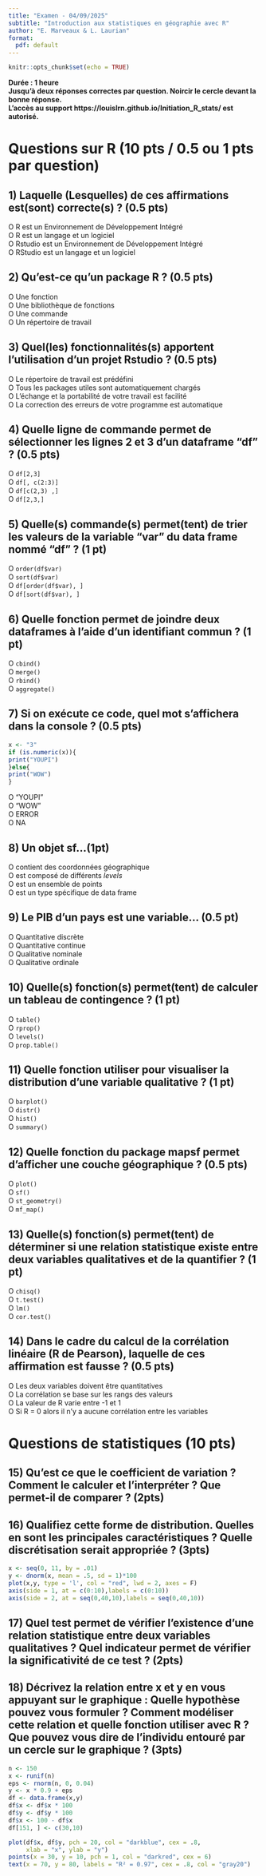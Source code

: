 ```yaml
---
title: "Examen - 04/09/2025"
subtitle: "Introduction aux statistiques en géographie avec R"
author: "E. Marveaux & L. Laurian"
format:
  pdf: default
---
```


```r
knitr::opts_chunk$set(echo = TRUE)
```

**Durée : 1 heure**\
**Jusqu'à deux réponses correctes par question. Noircir le cercle devant la bonne réponse.**\
**L'accès au support https://louislrn.github.io/Initiation_R_stats/ est autorisé.**

\vspace{5pt}

# Questions sur R (10 pts / 0.5 ou 1 pts par question)

## 1) Laquelle (Lesquelles) de ces affirmations est(sont) correcte(s) ? (0.5 pts)

O R est un Environnement de Développement Intégré\
O R est un langage et un logiciel\
O Rstudio est un Environnement de Développement Intégré\
O RStudio est un langage et un logiciel

## 2) Qu’est-ce qu’un **package** R ? (0.5 pts)

O Une fonction\
O Une bibliothèque de fonctions\
O Une commande\
O Un répertoire de travail

## 3) Quel(les) fonctionnalités(s) apportent l’utilisation d’un **projet Rstudio** ? (0.5 pts)

O Le répertoire de travail est prédéfini\
O Tous les packages utiles sont automatiquement chargés\
O L’échange et la portabilité de votre travail est facilité\
O La correction des erreurs de votre programme est automatique

## 4) Quelle ligne de commande permet de sélectionner les lignes 2 et 3 d'un dataframe "df" ? (0.5 pts)

O `df[2,3]`\
O `df[, c(2:3)]`\
O `df[c(2,3) ,]`\
O `df[2,3,]`

## 5) Quelle(s) commande(s) permet(tent) de trier les valeurs de la variable "var" du data frame nommé "df" ? (1 pt)

O `order(df$var)`\
O `sort(df$var)`\
O `df[order(df$var), ]`\
O `df[sort(df$var), ]`

## 6) Quelle fonction permet de joindre deux dataframes à l'aide d'un identifiant commun ? (1 pt)

O `cbind()`\
O `merge()`\
O `rbind()`\
O `aggregate()`

## 7) Si on exécute ce code, quel mot s’affichera dans la console ? (0.5 pts)

``` r
x <- "3"
if (is.numeric(x)){
print("YOUPI")
}else{
print("WOW")
} 
```

O "YOUPI"\
O "WOW"\
O ERROR\
O NA

## 8) Un objet sf...(1pt)

O contient des coordonnées géographique\
O est composé de différents *levels*\
O est un ensemble de points\
O est un type spécifique de data frame

## 9) Le PIB d'un pays est une variable... (0.5 pt)

O Quantitative discrète\
O Quantitative continue\
O Qualitative nominale\
O Qualitative ordinale

## 10) Quelle(s) fonction(s) permet(tent) de calculer un tableau de contingence ? (1 pt)

O `table()`\
O `rprop()`\
O `levels()`\
O `prop.table()`

## 11) Quelle fonction utiliser pour visualiser la distribution d'une variable qualitative ? (1 pt)

O `barplot()`\
O `distr()`\
O `hist()`\
O `summary()`

## 12) Quelle fonction du package mapsf permet d'afficher une couche géographique ? (0.5 pts)

O `plot()`\
O `sf()`\
O `st_geometry()`\
O `mf_map()`

## 13) Quelle(s) fonction(s) permet(tent) de déterminer si une relation statistique existe entre deux variables qualitatives et de la quantifier ? (1 pt)

O `chisq()`\
O `t.test()`\
O `lm()`\
O `cor.test()`

## 14) Dans le cadre du calcul de la corrélation linéaire (R de Pearson), laquelle de ces affirmation est fausse ? (0.5 pts)

O Les deux variables doivent être quantitatives\
O La corrélation se base sur les rangs des valeurs\
O La valeur de R varie entre -1 et 1\
O Si R = 0 alors il n'y a aucune corrélation entre les variables

\newpage

# Questions de statistiques (10 pts)

\vspace{5pt}

## 15) Qu'est ce que le coefficient de variation ? Comment le calculer et l'interpréter ? Que permet-il de comparer ? (2pts)

\vspace{200pt}

## 16) Qualifiez cette forme de distribution. Quelles en sont les principales caractéristiques ? Quelle discrétisation serait appropriée ? (3pts)

```r
x <- seq(0, 11, by = .01)
y <- dnorm(x, mean = .5, sd = 1)*100
plot(x,y, type = 'l', col = "red", lwd = 2, axes = F)
axis(side = 1, at = c(0:10),labels = c(0:10))
axis(side = 2, at = seq(0,40,10),labels = seq(0,40,10))
```

\vspace{150pt}

## 17) Quel test permet de vérifier l’existence d’une relation statistique entre deux variables qualitatives ? Quel indicateur permet de vérifier la significativité de ce test ? (2pts)

\vspace{150pt}

## 18) Décrivez la relation entre x et y en vous appuyant sur le graphique : Quelle hypothèse pouvez vous formuler ? Comment modéliser cette relation et quelle fonction utiliser avec R ? Que pouvez vous dire de l’individu entouré par un cercle sur le graphique ? (3pts)

```r
n <- 150
x <- runif(n)
eps <- rnorm(n, 0, 0.04)
y <- x * 0.9 + eps
df <- data.frame(x,y)
df$x <- df$x * 100
df$y <- df$y * 100
df$x <- 100 - df$x
df[151, ] <- c(30,10)

plot(df$x, df$y, pch = 20, col = "darkblue", cex = .8,
     xlab = "x", ylab = "y")
points(x = 30, y = 10, pch = 1, col = "darkred", cex = 6)
text(x = 70, y = 80, labels = "R² = 0.97", cex = .8, col = "gray20")
```

\vspace{150pt}
